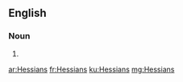 ==English==

===Noun===
{{head|en}}

# {{plural of|Hessian}}

[[ar:Hessians]]
[[fr:Hessians]]
[[ku:Hessians]]
[[mg:Hessians]]